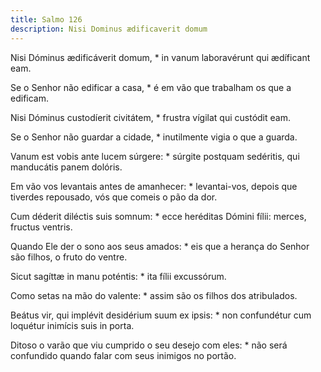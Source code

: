 ```yaml
---
title: Salmo 126
description: Nisi Dominus ædificaverit domum
---
```


<div class="side-by-side not-content">

Nisi Dóminus ædificáverit domum, * in vanum laboravérunt qui ædíficant eam.

Se o Senhor não edificar a casa, * é em vão que trabalham os que a edificam.

Nisi Dóminus custodíerit civitátem, * frustra vígilat qui custódit eam.

Se o Senhor não guardar a cidade, * inutilmente vigia o que a guarda.

Vanum est vobis ante lucem súrgere: * súrgite postquam sedéritis, qui manducátis panem dolóris.

Em vão vos levantais antes de amanhecer: * levantai-vos, depois que tiverdes repousado, vós que comeis o pão da dor.

Cum déderit diléctis suis somnum: * ecce heréditas Dómini fílii: merces, fructus ventris.

Quando Ele der o sono aos seus amados: * eis que a herança do Senhor são filhos, o fruto do ventre.

Sicut sagíttæ in manu poténtis: * ita fílii excussórum.

Como setas na mão do valente: * assim são os filhos dos atribulados.

Beátus vir, qui implévit desidérium suum ex ipsis: * non confundétur cum loquétur inimícis suis in porta.

Ditoso o varão que viu cumprido o seu desejo com eles: * não será confundido quando falar com seus inimigos no portão.

</div>
